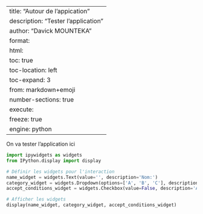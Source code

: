 
---
title: "Autour de l'appication"
description: "Tester l'application"
author: "Davick MOUNTEKA"
format:
  html:
    toc: true
    toc-location: left
    toc-expand: 3
from: markdown+emoji
number-sections: true
execute: 
  freeze: true
engine: python
---
On va tester l'application ici

```python
import ipywidgets as widgets
from IPython.display import display

# Définir les widgets pour l'interaction
name_widget = widgets.Text(value='', description='Nom:')
category_widget = widgets.Dropdown(options=['A', 'B', 'C'], description='Catégorie:')
accept_conditions_widget = widgets.Checkbox(value=False, description='Accepter les conditions')

# Afficher les widgets
display(name_widget, category_widget, accept_conditions_widget)
```

